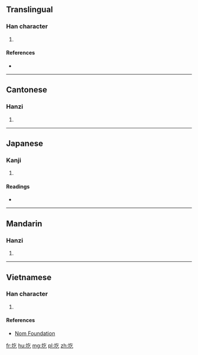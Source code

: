 ==Translingual==

===Han character===
{{Han char|rn=32|rad=土|as=03|sn=6|four=4811<sub>7</sub>|canj=土人弓 (GON)|ids=⿰[[土]][[乞]]}}

# {{defn|Han|sort=土03}}

====References====
* {{Han ref|kx=0223.120|dkj=04883|dj=0456.020|hdz=10419.090|uh=572A|ud=22314|bh=C9C9|bd=51657}}

----

==Cantonese==

===Hanzi===
{{yue-hanzi|jyut=[[gaak3]], [[ngat6]]|y=gaak3, ngat6}}

# {{defn|lang=yue|sort=土03}}

----

==Japanese==

===Kanji===
{{ja-kanji|grade=|rs=土03}}

# {{defn|lang=ja|sort=土03}}

====Readings====
* {{ja-readings|on=[[ぎつ]] (gitsu), [[ぎち]] (gichi), [[ごち]] (gochi), [[いつ]] (itsu), [[おち]] (ochi)|kun=}}

----

==Mandarin==

===Hanzi===
{{cmn-hanzi|pin=[[gē]] ([[ge1]]), [[ào]] ([[ao4]])|wg=ko<sup>1</sup>, ao<sup>4</sup>}}

# {{defn|lang=cmn|sort=土03}}

----

==Vietnamese==

===Han character===
{{vi-hantu|[[ngật]]|rs=土03}}

# {{defn|lang=vi|sort=土03}}

====References====
*[http://nomfoundation.org/common/nom_details.php?codepoint=572a Nom Foundation]

[[fr:圪]]
[[hu:圪]]
[[mg:圪]]
[[pl:圪]]
[[zh:圪]]